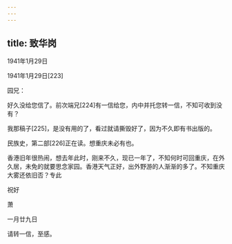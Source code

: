 ```yaml
---
---
---
```

title: 致华岗
---




1941年1月29日


1941年1月29日[223]


园兄：

好久没给您信了。前次端兄[224]有一信给您，内中并托您转一信，不知可收到没有？

我那稿子[225]，是没有用的了，看过就请撕毁好了，因为不久即有书出版的。

民族史，第二部[226]正在读。想重庆未必有也。

香港旧年很热闹，想去年此时，刚来不久，现已一年了，不知何时可回重庆，在外久居，未免的就要思念家园。香港天气正好，出外野游的人渐渐的多了。不知重庆大雾还依旧否？专此

祝好

萧

一月廿九日

请转一信，至感。